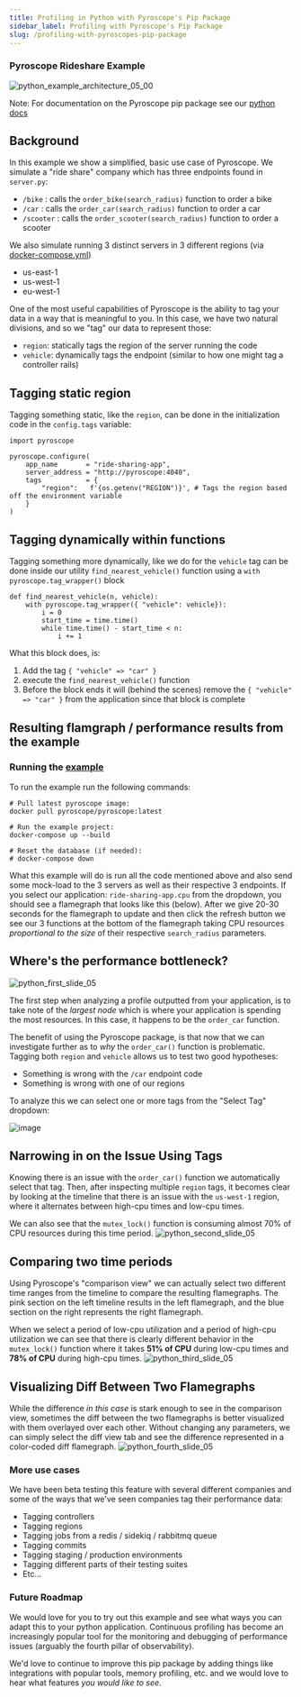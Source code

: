 ```yaml
---
title: Profiling in Python with Pyroscope's Pip Package
sidebar_label: Profiling with Pyroscope's Pip Package
slug: /profiling-with-pyroscopes-pip-package
---
```


### Pyroscope Rideshare Example
![python_example_architecture_05_00](https://user-images.githubusercontent.com/23323466/135728737-0c5e54ca-1e78-4c6d-933c-145f441c96a9.gif)


Note: For documentation on the Pyroscope pip package see our [python docs](/docs/python)

## Background
In this example we show a simplified, basic use case of Pyroscope. We simulate a "ride share" company which has three endpoints found in `server.py`:
- `/bike`    : calls the `order_bike(search_radius)` function to order a bike
- `/car`     : calls the `order_car(search_radius)` function to order a car
- `/scooter` : calls the `order_scooter(search_radius)` function to order a scooter

We also simulate running 3 distinct servers in 3 different regions (via [docker-compose.yml](https://github.com/pyroscope-io/pyroscope/blob/main/examples/python/docker-compose.yml))
- us-east-1
- us-west-1
- eu-west-1

One of the most useful capabilities of Pyroscope is the ability to tag your data in a way that is meaningful to you. In this case, we have two natural divisions, and so we "tag" our data to represent those:
- `region`: statically tags the region of the server running the code
- `vehicle`: dynamically tags the endpoint (similar to how one might tag a controller rails)


## Tagging static region
Tagging something static, like the `region`, can be done in the initialization code in the `config.tags` variable:
```
import pyroscope

pyroscope.configure(
    app_name       = "ride-sharing-app",
    server_address = "http://pyroscope:4040",
    tags           = {
        "region":   f'{os.getenv("REGION")}', # Tags the region based off the environment variable
    }
)
```

## Tagging dynamically within functions
Tagging something more dynamically, like we do for the `vehicle` tag can be done inside our utility `find_nearest_vehicle()` function using a `with pyroscope.tag_wrapper()` block
```
def find_nearest_vehicle(n, vehicle):
    with pyroscope.tag_wrapper({ "vehicle": vehicle}):
        i = 0
        start_time = time.time()
        while time.time() - start_time < n:
            i += 1
```

What this block does, is:
1. Add the tag `{ "vehicle" => "car" }`
2. execute the `find_nearest_vehicle()` function
3. Before the block ends it will (behind the scenes) remove the `{ "vehicle" => "car" }` from the application since that block is complete

## Resulting flamgraph / performance results from the example
### Running the [example](https://github.com/pyroscope-io/pyroscope/tree/main/examples/python)
To run the example run the following commands:
```
# Pull latest pyroscope image:
docker pull pyroscope/pyroscope:latest

# Run the example project:
docker-compose up --build

# Reset the database (if needed):
# docker-compose down
```

What this example will do is run all the code mentioned above and also send some mock-load to the 3 servers as well as their respective 3 endpoints. If you select our application: `ride-sharing-app.cpu` from the dropdown, you should see a flamegraph that looks like this (below). After we give 20-30 seconds for the flamegraph to update and then click the refresh button we see our 3 functions at the bottom of the flamegraph taking CPU resources _proportional to the size_ of their respective `search_radius` parameters.

## Where's the performance bottleneck?
![python_first_slide_05](https://user-images.githubusercontent.com/23323466/135881284-c75a5b65-6151-44fb-a459-c1f9559cb51a.jpg)

The first step when analyzing a profile outputted from your application, is to take note of the _largest node_ which is where your application is spending the most resources. In this case, it happens to be the `order_car` function. 

The benefit of using the Pyroscope package, is that now that we can investigate further as to _why_ the `order_car()` function is problematic. Tagging both `region` and `vehicle` allows us to test two good hypotheses:
- Something is wrong with the `/car` endpoint code
- Something is wrong with one of our regions

To analyze this we can select one or more tags from the "Select Tag" dropdown:

![image](https://user-images.githubusercontent.com/23323466/135525308-b81e87b0-6ffb-4ef0-a6bf-3338483d0fc4.png)

## Narrowing in on the Issue Using Tags
Knowing there is an issue with the `order_car()` function we automatically select that tag. Then, after inspecting multiple `region` tags, it becomes clear by looking at the timeline that there is an issue with the `us-west-1` region, where it alternates between high-cpu times and low-cpu times.

We can also see that the `mutex_lock()` function is consuming almost 70% of CPU resources during this time period. 
![python_second_slide_05](https://user-images.githubusercontent.com/23323466/135805908-ae9a1650-51fc-457a-8c47-0b56e8538b08.jpg)

## Comparing two time periods
Using Pyroscope's "comparison view" we can actually select two different time ranges from the timeline to compare the resulting flamegraphs. The pink section on the left timeline results in the left flamegraph, and the blue section on the right represents the right flamegraph.

When we select a period of low-cpu utilization and a period of high-cpu utilization we can see that there is clearly different behavior in the `mutex_lock()` function where it takes **51% of CPU** during low-cpu times and **78% of CPU** during high-cpu times.
![python_third_slide_05](https://user-images.githubusercontent.com/23323466/135805969-55fdee40-fe0c-412d-9ec0-0bbc6a748ed4.jpg)

## Visualizing Diff Between Two Flamegraphs
While the difference _in this case_ is stark enough to see in the comparison view, sometimes the diff between the two flamegraphs is better visualized with them overlayed over each other. Without changing any parameters, we can simply select the diff view tab and see the difference represented in a color-coded diff flamegraph.
![python_fourth_slide_05](https://user-images.githubusercontent.com/23323466/135805986-594ffa3b-e735-4f91-875d-4f76fdff2b60.jpg)

### More use cases
We have been beta testing this feature with several different companies and some of the ways that we've seen companies tag their performance data:
- Tagging controllers
- Tagging regions
- Tagging jobs from a redis / sidekiq / rabbitmq queue
- Tagging commits
- Tagging staging / production environments
- Tagging different parts of their testing suites
- Etc...

### Future Roadmap
We would love for you to try out this example and see what ways you can adapt this to your python application. Continuous profiling has become an increasingly popular tool for the monitoring and debugging of performance issues (arguably the fourth pillar of observability). 

We'd love to continue to improve this pip package by adding things like integrations with popular tools, memory profiling, etc. and we would love to hear what features _you would like to see_. 
